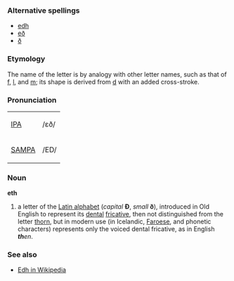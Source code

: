 ===Alternative spellings===
* [[edh]]
* [[eð]]
* [[ð]]

===Etymology===
The name of the letter is by analogy with other letter names, such as that of [[f]], [[l]], and [[m]]; its shape is derived from [[d]] with an added cross-stroke.

===Pronunciation===
{| border=1 cellpadding=5
| [[w:IPA|IPA]] || /ɛð/
|-
| [[w:SAMPA|SAMPA]] || /ED/
|}

===Noun===
'''eth'''
# a letter of the [[w:Latin alphabet|Latin alphabet]] (''capital'' '''Ð''', ''small'' '''ð'''), introduced in Old English to represent its [[dental]] [[fricative]], then not distinguished from the letter [[thorn]], but in modern use (in Icelandic, [[Faroese]], and phonetic characters) represents only the voiced dental fricative, as in English '' '''th'''en''.

===See also===
*[[w:edh|Edh in Wikipedia]]
